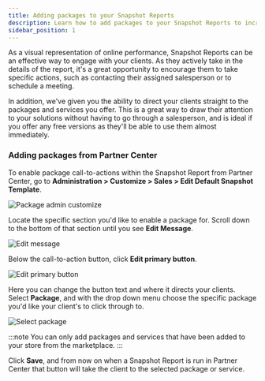 ```yaml
---
title: Adding packages to your Snapshot Reports
description: Learn how to add packages to your Snapshot Reports to increase client engagement and direct them to your solutions.
sidebar_position: 1
---
```


As a visual representation of online performance, Snapshot Reports can be an effective way to engage with your clients. As they actively take in the details of the report, it's a great opportunity to encourage them to take specific actions, such as contacting their assigned salesperson or to schedule a meeting.

In addition, we've given you the ability to direct your clients straight to the packages and services you offer. This is a great way to draw their attention to your solutions without having to go through a salesperson, and is ideal if you offer any free versions as they'll be able to use them almost immediately.

### Adding packages from Partner Center

To enable package call-to-actions within the Snapshot Report from Partner Center, go to **Administration > Customize > Sales > Edit Default Snapshot Template**.

![Package admin customize](/img/snapshot-report/adding-packages/package-admin-customize.jpg)

Locate the specific section you'd like to enable a package for. Scroll down to the bottom of that section until you see **Edit Message**.

![Edit message](/img/snapshot-report/adding-packages/edit-message.jpg)

Below the call-to-action button, click **Edit primary button**.

![Edit primary button](/img/snapshot-report/adding-packages/edit-primary-button.jpg)

Here you can change the button text and where it directs your clients. Select **Package**, and with the drop down menu choose the specific package you'd like your client's to click through to.

![Select package](/img/snapshot-report/adding-packages/select-package.jpg)

:::note
You can only add packages and services that have been added to your store from the marketplace.
:::

Click **Save**, and from now on when a Snapshot Report is run in Partner Center that button will take the client to the selected package or service.